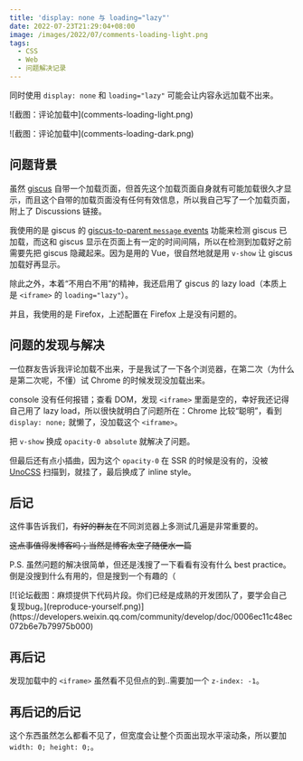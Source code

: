 ```yaml
---
title: 'display: none 与 loading="lazy"'
date: 2022-07-23T21:29:04+08:00
image: /images/2022/07/comments-loading-light.png
tags:
  - CSS
  - Web
  - 问题解决记录
---
```


同时使用 `display: none` 和 `loading="lazy"` 可能会让内容永远加载不出来。

<p class="dark:hidden">![截图：评论加载中](comments-loading-light.png)</p>
<p class="hidden dark:block">![截图：评论加载中](comments-loading-dark.png)</p>

<Excerpt />

## 问题背景

虽然 [giscus](https://giscus.app/) 自带一个加载页面，但首先这个加载页面自身就有可能加载很久才显示，而且这个自带的加载页面没有任何有效信息，所以我自己写了一个加载页面，附上了 Discussions 链接。

我使用的是 giscus 的 [giscus-to-parent `message` events](https://github.com/giscus/giscus/blob/main/ADVANCED-USAGE.md#giscus-to-parent-message-events) 功能来检测 giscus 已加载，而这和 giscus 显示在页面上有一定的时间间隔，所以在检测到加载好之前需要先把 giscus 隐藏起来。因为是用的 Vue，很自然地就是用 `v-show` 让 giscus 加载好再显示。

除此之外，本着“不用白不用”的精神，我还启用了 giscus 的 lazy load（本质上是 `<iframe>` 的 `loading="lazy"`）。

并且，我使用的是 Firefox，上述配置在 Firefox 上是没有问题的。

## 问题的发现与解决

一位群友告诉我评论加载不出来，于是我试了一下各个浏览器，在第二次（为什么是第二次呢，不懂）试 Chrome 的时候发现没加载出来。

console 没有任何报错；查看 DOM，发现 `<iframe>` 里面是空的，幸好我还记得自己用了 lazy load，所以很快就明白了问题所在：Chrome 比较“聪明”，看到 `display: none;` 就懒了，没加载这个 `<iframe>`。

把 `v-show` 换成 `opacity-0 absolute` 就解决了问题。

但最后还有点小插曲，因为这个 `opacity-0` 在 SSR 的时候是没有的，没被 [UnoCSS](https://github.com/unocss/unocss) 扫描到，就挂了，最后换成了 inline style。

## 后记

这件事告诉我们，~~有好的群友~~在不同浏览器上多测试几遍是非常重要的。

~~这点事值得发博客吗；当然是博客太空了随便水一篇~~

P.S. 虽然问题的解决很简单，但还是浅搜了一下看看有没有什么 best practice。倒是没搜到什么有用的，但是搜到一个有趣的（

<div class="flex justify-center my--6">[![论坛截图：麻烦提供下代码片段。你们已经是成熟的开发团队了，要学会自己复现bug。](reproduce-yourself.png)](https://developers.weixin.qq.com/community/develop/doc/0006ec11c48ec072b6e7b79975b000)</div>

## 再后记

发现加载中的 `<iframe>` 虽然看不见但点的到..需要加一个 `z-index: -1`。

## 再后记的后记

这个东西虽然怎么都看不见了，但宽度会让整个页面出现水平滚动条，所以要加 `width: 0; height: 0;`。
